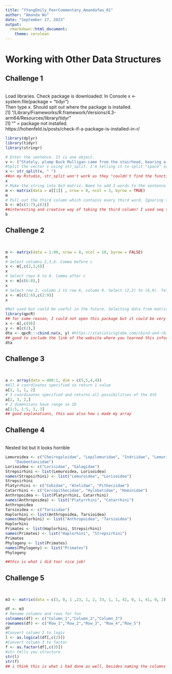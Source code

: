 ```yaml
---
title: "YYangEmily_PeerCommentary_Amandafwu_01"
author: "Amanda Wu"
date: "September 17, 2023"
output:
  rmarkdown::html_document:
    theme: cerulean
---
```


# Working with Other Data Structures
## Challenge 1
<br> 
Load libraries. 
Check package is downloaded: In Console x <- system.file(package = "tidyr") <br> Then type x. Should spit out where the package is installed. 
<br> [1] "/Library/Frameworks/R.framework/Versions/4.3-arm64/Resources/library/tidyr"<br> [1] "" = package not installed.<br>
https://hohenfeld.is/posts/check-if-a-package-is-installed-in-r/

```r
library(dplyr)
library(tidyr)
library(stringr)

# Enter the sentence. It is one object. 
v <- ("Stately, plump Buck Mulligan came from the stairhead, bearing a bowl of lather on which a mirror and a razor lay crossed blah blah")
#Split the vector v using str_split. I'm telling it to split "space" so every word is split apart. 
x <- str_split(v, " ")
##on my Rstudio, str_split won't work as they "couldn't find the function" but it may just be my computer
x
# Make the string into 8x3 matrix. Need to add 2 words to the sentence because 22 not divisible by 3. 
m <- matrix(data = x[[1]] , nrow = 8, ncol = 3, byrow = TRUE)
m
# Pull out the third column which contains every third word. Ignoring the last blah
b <- m[c(1:7),c(3)]
##interesting and creative way of taking the third column! I used seq to take it out but I also like how efficient your method can be
b
```
## Challenge 2
<br> 
```r
m <- matrix(data = 1:80, nrow = 8, ncol = 10, byrow = FALSE)
m
# Select columns 2,3,6. Comma before c 
x <- m[,c(2,3,6)]
x
# Select rows 6 to 8. Comma after c
x <- m[c(6:8),]
x
# Select row 2, column 2 to row 6, column 9. Select (2,2) to (6,9). Tell it between what rows and between what columns to take. 
x <- m[c(2:6),c(2:9)]
x

#Not used but could be useful in the future. Selecting data from matrix of different lengths. Make matrix from Row 2 and Column 9. 
library(qpcR) 
## for some reason, I could not open this package but it could be very beneficial if it works for you!
x <- m[,c(9)]
y <- m[c(2),]
dta <- qpcR:::cbind.na(x, y) #https://statisticsglobe.com/cbind-and-rbind-vectors-with-different-length-in-r
## good to include the link of the website where you learned this information
dta
```
## Challenge 3
<br> 
```r
a <- array(data = 400:1, dim = c(5,5,4,4))
#All 4 coordinates specified so return 1 value
a[1, 1, 1, 2]
# 3 coordinates specified and returns all possibilities of the 4th
a[2, 3, 2,]
# 2 dimensions have range so 2D
a[1:5, 1:5, 3, 3]
## good explanations, this was also how i made my array
```

## Challenge 4 
<br> Nested list but it looks horrible
```r
Lemuroidea <- c("Cheirogaleidae", "Lepilemuridae", "Indriidae", "Lemuridae",
    "Daubentoniidae")
Lorisoidea <- c("Lorisidae", "Galagidae")
Strepsirhini <- list(Lemuroidea, Lorisoidea)
names(Strepsirhini) <- list("Lemuroidea", "Lorisoidea")
Strepsirhini
Platyrrhini <- c("Cebidae", "Atelidae", "Pitheciidae")
Catarrhini <- c("Cercopithecidae", "Hylobatidae", "Hominidae")
Anthropoidea <- list(Platyrrhini, Catarrhini)
names(Anthropoidea) <- list("Platyrrhini", "Catarrhini")
Anthropoidea
Tarsioidea <- c("Tarsiidae")
Haplorhini <- list(Anthropoidea, Tarsioidea)
names(Haplorhini) <- list("Anthropoidea", "Tarsioidea")
Haplorhini
Primates <- list(Haplorhini, Strepsirhini)
names(Primates) <- list("Haplorhini", "Strepsirhini") 
Primates
Phylogeny <- list(Primates)
names(Phylogeny) <- list("Primates")
Phylogeny

##this is what i did too! nice job! 
```
## Challenge 5
<br> 
```r
m3 <- matrix(data = c(3, 0, 1 ,23, 1, 2, 33, 1, 1, 42, 0, 1, 41, 0, 2), nrow = 5, ncol = 3, byrow = TRUE)

df <- m3
# Rename columns and rows for fun 
colnames(df) <- c("Column_1","Column_2","Column_3")
rownames(df) <- c("Row_1","Row_2","Row_3", "Row_4","Row_5")
df
#Convert column 2 to logic
l <- as.logical(df[,c(2)])
#Convert column 3 to factor
f <- as.factor(df[,c(3)])
#str tells you structure
str(l)
str(f)
## i think this is what i had done as well, besides naming the columns but good job! 
```